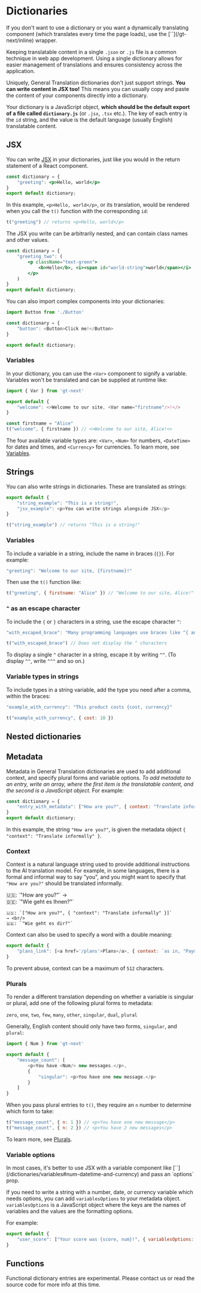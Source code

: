 
# Dictionaries

<Callout type="info">
    If you don't want to use a dictionary or you want a dynamically translating component (which translates every time the page loads), use the [`<T>`](/gt-next/inline) wrapper.
</Callout>

Keeping translatable content in a single `.json` or `.js` file is a common technique in web app development.
Using a single dictionary allows for easier management of translations and ensures consistency across the application.

Uniquely, General Translation dictionaries don't just support strings. **You can write content in JSX too!**
This means you can usually copy and paste the content of your components directly into a dictionary.

Your dictionary is a JavaScript object, **which should be the default export of a file called `dictionary.js`** (or `.jsx`, `.tsx` etc.). The key of each entry is the `id` string, and the value is the default language (usually English) translatable content.

## JSX

You can write [JSX](https://react.dev/learn/writing-markup-with-jsx) in your dictionaries, just like you would in the return statement of a React component.

```jsx copy
const dictionary = {
    "greeting": <p>Hello, world</p>
}
export default dictionary;
```

In this example, `<p>Hello, world</p>`, or its translation, would be rendered when you call the `t()` function with the corresponding `id`:

```js copy
t("greeting") // returns <p>Hello, world</p>
```

The JSX you write can be arbitrarily nested, and can contain class names and other values.

```jsx copy
const dictionary = {
    "greeting_two": (
        <p className="text-green">
            <b>Hello</b>, <i><span id="world-string">world</span></i>
        </p>
    )
}
export default dictionary;
```

You can also import complex components into your dictionaries:

```javascript copy
import Button from './Button'

const dictionary = {
    "button": <Button>Click me!</Button>
}

export default dictionary;
```

### Variables

In your dictionary, you can use the `<Var>` component to signify a variable. Variables won't be translated and can be supplied at runtime like:

```javascript copy
import { Var } from 'gt-next'

export default {
    "welcome": <>Welcome to our site, <Var name="firstname"/>!</>
}
```

```javascript copy
const firstname = "Alice"
t("welcome", { firstname }) // <>Welcome to our site, Alice!<>
```

The four available variable types are: `<Var>`, `<Num>` for numbers, `<DateTime>` for dates and times, and `<Currency>` for currencies.
To learn more, see [Variables](/dictionaries/variables).

## Strings

You can also write strings in dictionaries. These are translated as strings:

```javascript copy
export default {
    "string_example": "This is a string!",
    "jsx_example": <p>You can write strings alongside JSX</p>
}
```

```javascript
t("string_example") // returns "This is a string!"
```

### Variables

To include a variable in a string, include the name in braces (`{}`).
For example:

```js copy
"greeting": "Welcome to our site, {firstname}!"
```

Then use the `t()` function like:

```js copy
t("greeting", { firstname: "Alice" }) // "Welcome to our site, Alice!"
```

### `^` as an escape character

To include the `{` or `}` characters in a string, use the escape character `^`:

```js
"with_escaped_brace": "Many programming languages use braces like ^{ and ^}"
```

```js
t("with_escaped_brace") // Does not display the ^ characters
```

To display a single `^` character in a string, escape it by writing `^^`. (To display `^^`, write `^^^` and so on.)

### Variable types in strings

To include types in a string variable, add the type you need after a comma, within the braces:

```js
"example_with_currency": "This product costs {cost, currency}"
```

```js
t("example_with_currency", { cost: 10 })
```

## Nested dictionaries

## Metadata 

Metadata in General Translation dictionaries are used to add additional context, and specify plural forms and variable options. 
*To add metadata to an entry, write an array, where the first item is the translatable content, and the second is a JavaScript object.*
For example:

```javascript copy
const dictionary = {
    "entry_with_metadata": ["How are you?", { context: "Translate informally" }]
}
export default dictionary;
```

In this example, the string `"How are you?"`, is given the metadata object `{
    "context": "Translate informally"
}`.

### Context

Context is a natural language string used to provide additional instructions to the AI translation model. 
For example, in some languages, there is a formal and informal way to say "you", and you might want to specify that `"How are you?"` should be translated informally.

<Callout type="unmarked">
    🇺🇸: `"How are you?"`
    → <br/>
    🇩🇪: `"Wie geht es Ihnen?"`

    🇺🇸: `["How are you?", { "context": "Translate informally" }]` 
    → <br/> 
    🇩🇪: `"Wie geht es dir?"`
</Callout>

Context can also be used to specify a word with a double meaning:

```javascript copy
export default {
    "plans_link": [<a href='/plans'>Plans</a>, { context: `as in, "Payment Plans"` }]
}
```

To prevent abuse, context can be a maximum of `512` characters.

### Plurals

To render a different translation depending on whether a variable is singular or plural, 
add one of the following plural forms to metadata:

`zero`, `one`, `two`, `few`, `many`, `other`, `singular`, `dual`, `plural`

Generally, English content should only have two forms, `singular`, and `plural`:

```javascript copy
import { Num } from 'gt-next'

export default {
    "message_count": [
        <p>You have <Num/> new messages.</p>,
        {
            "singular": <p>You have one new message.</p>
        }
    ]
}
```

When you pass plural entries to `t()`, they require an `n` number to determine which form to take:

```javascript copy
t("message_count", { n: 1 }) // <p>You have one new message</p>
t("message_count", { n: 2 }) // <p>You have 2 new messages</p>
```

To learn more, see [Plurals](/dictionaries/plurals).

### Variable options

<Callout type="warning">
    In most cases, it's better to use JSX with a variable component like [`<Num>`](/dictionaries/variables#num-datetime-and-currency) and pass an `options` prop.
</Callout>

If you need to write a string with a number, date, or currency variable which needs options, you can add `variablesOptions` to your metadata object. 
`variablesOptions` is a JavaScript object where the keys are the names of variables and the values are the formatting options.

For example:

```javascript copy
export default {
    "user_score": ["Your score was {score, num}!", { variablesOptions: { score: { style: "percent" }}}]
}
```

## Functions

<Callout type="warning">
    Functional dictionary entries are experimental.
    Please contact us or read the source code for more info at this time.
</Callout>